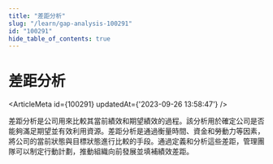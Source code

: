 ```yaml
---
title: "差距分析"
slug: "/learn/gap-analysis-100291"
id: "100291"
hide_table_of_contents: true
---
```



# 差距分析

<ArticleMeta id={100291} updatedAt={'2023-09-26 13:58:47'} />
<div className='border-solid border-b border-t-0 my-4 border-[var(--ifm-color-gray-300)]' />

差距分析是公司用來比較其當前績效和期望績效的過程。該分析用於確定公司是否能夠滿足期望並有效利用資源。差距分析是通過衡量時間、資金和勞動力等因素，將公司的當前狀態與目標狀態進行比較的手段。通過定義和分析這些差距，管理團隊可以制定行動計劃，推動組織向前發展並填補績效差距。

